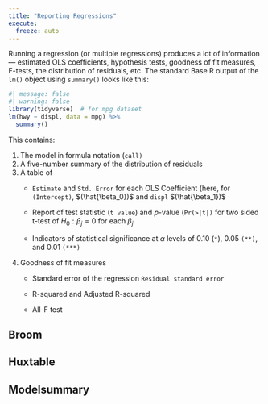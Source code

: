 ```yaml
---
title: "Reporting Regressions"
execute:
  freeze: auto
---
```


Running a regression (or multiple regressions) produces a lot of information --- estimated OLS coefficients, hypothesis tests, goodness of fit measures, F-tests, the distribution of residuals, etc. The standard Base R output of the `lm()` object using `summary()` looks like this:

```r
#| message: false
#| warning: false
library(tidyverse)  # for mpg dataset
lm(hwy ~ displ, data = mpg) %>%
  summary()
```

This contains:

1.  The model in formula notation (`call)`
2.  A five-number summary of the distribution of residuals
3.  A table of
    -   `Estimate` and `Std. Error` for each OLS Coefficient (here, for `(Intercept)`, $(\hat{\beta_0})$ and `displ` $(\hat{\beta_1})$

    -   Report of test statistic (`t value`) and *p*-value (`Pr(>|t|)` for two sided t-test of $H_0: \beta_j = 0$ for each $\beta_j$

    -   Indicators of statistical significance at $\alpha$ levels of 0.10 (`*`), 0.05 `(**)`, and 0.01 `(***)`
4.  Goodness of fit measures
    -   Standard error of the regression `Residual standard error`

    -   R-squared and Adjusted R-squared

    -   All-F test

## Broom

## Huxtable

## Modelsummary
